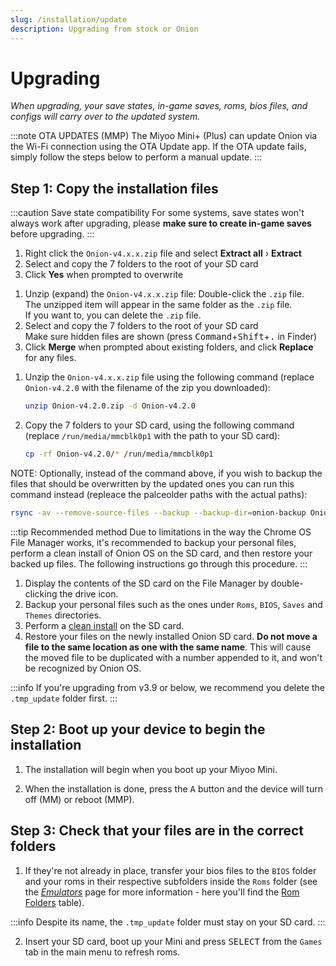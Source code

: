```yaml
---
slug: /installation/update
description: Upgrading from stock or Onion
---
```




# Upgrading


*When upgrading, your save states, in-game saves, roms, bios files, and
configs will carry over to the updated system.*

:::note OTA UPDATES (MMP)
The Miyoo Mini+ (Plus) can update Onion via the Wi-Fi connection using the OTA Update app. If the OTA update fails, simply follow the steps below to perform a manual update.
:::


## Step 1: Copy the installation files

:::caution Save state compatibility
For some systems, save states won't always work after upgrading,
please **make sure to create in-game saves** before upgrading.
:::

<Tabs groupId="os" queryString>
<TabItem value="win" label="Windows">

1. Right click the `Onion-v4.x.x.zip` file and select **Extract all** › **Extract**
2. Select and copy the 7 folders to the root of your SD card
3. Click **Yes** when prompted to overwrite

</TabItem>
<TabItem value="mac" label="Mac">

1. Unzip (expand) the `Onion-v4.x.x.zip` file: Double-click the `.zip` file.  
   The unzipped item will appear in the same folder as the `.zip` file.  
   If you want to, you can delete the `.zip` file.
2. Select and copy the 7 folders to the root of your SD card  
   Make sure hidden files are shown (press <kbd>Command</kbd>+<kbd>Shift</kbd>+<kbd>.</kbd> in Finder)
3. Click **Merge** when prompted about existing folders, and click **Replace** for any files.

</TabItem>
<TabItem value="linux" label="Linux">

1. Unzip the `Onion-v4.x.x.zip` file using the following command (replace `Onion-v4.2.0` with the filename of the zip you downloaded):

   ```sh
   unzip Onion-v4.2.0.zip -d Onion-v4.2.0
   ```

2. Copy the 7 folders to your SD card, using the following command (replace `/run/media/mmcblk0p1` with the path to your SD card):

   ```sh
   cp -rf Onion-v4.2.0/* /run/media/mmcblk0p1
   ```
NOTE: Optionally, instead of the command above, if you wish to backup the files that should be overwritten by the updated ones you can run this command instead (repleace the palceolder paths with the actual paths):
   ```sh
   rsync -av --remove-source-files --backup --backup-dir=onion-backup Onion-v4.2.0/ /run/media/mmcblk0p1
   ```

</TabItem>
<TabItem value="chromeos" label="Chrome OS">

:::tip Recommended method
Due to limitations in the way the Chrome OS File Manager works, it's recommended to backup your personal files, perform a clean install of Onion OS on the SD card, and then restore your backed up files. The following instructions go through this procedure.
:::

1. Display the contents of the SD card on the File Manager by double-clicking the drive icon.
2. Backup your personal files such as the ones under `Roms`, `BIOS`, `Saves` and `Themes` directories.
3. Perform a [clean install](/docs/installation/fresh) on the SD card.
4. Restore your files on the newly installed Onion SD card. **Do not move a file to the same location as one with the same name**. This will cause the moved file to be duplicated with a number appended to it, and won't be recognized by Onion OS. 

</TabItem>
</Tabs>

:::info
If you're upgrading from v3.9 or below, we recommend you delete the `.tmp_update` folder first.
:::


## Step 2: Boot up your device to begin the installation

1. The installation will begin when you boot up your Miyoo Mini.

2. When the installation is done, press the <kbd>A</kbd> button and the device will turn off (MM) or reboot (MMP).


## Step 3: Check that your files are in the correct folders

1. If they're not already in place, transfer your bios files to the `BIOS` folder and your roms in their respective subfolders inside the `Roms` folder (see the *[Emulators](../emulators)* page for more information - here you'll find the [Rom Folders](../emulators/folders) table).

:::info
Despite its name, the `.tmp_update` folder must stay on your SD card.
:::

2. Insert your SD card, boot up your Mini and press <kbd>SELECT</kbd> from the `Games` tab in the main menu to refresh roms.
